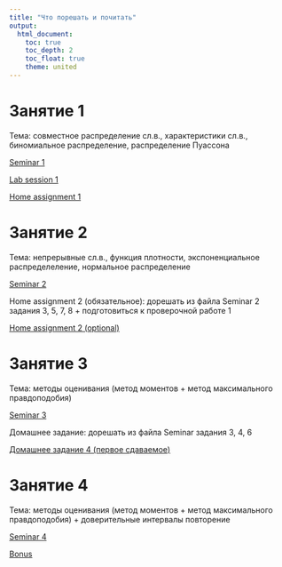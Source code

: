 ```yaml
---
title: "Что порешать и почитать"
output: 
  html_document:
    toc: true
    toc_depth: 2
    toc_float: true
    theme: united
---
```


# Занятие 1

Тема: совместное распределение сл.в., характеристики сл.в., биномиальное распределение, распределение Пуассона
 
<a href="seminar1.pdf" title=>Seminar 1</a> 

<a href="lab1.R" title=>Lab session 1</a> 

<a href="hw1.pdf" title=>Home assignment 1</a> 
 
# Занятие 2
 
Тема: непрерывные сл.в., функция плотности, экспоненциальное распределеление, нормальное распределение 
 
<a href="seminar2.pdf" title=>Seminar 2</a>  

Home assignment 2 (обязательное): дорешать из файла Seminar 2 задания 3, 5, 7, 8 + подготовиться к проверочной работе 1 <i class="fa fa-exclamation-circle fa-2x"></i> 

<a href="hw2_optional.pdf" title=>Home assignment 2 (optional) </a> 
 
# Занятие 3

Тема: методы оценивания (метод моментов + метод максимального правдоподобия)

<a href="tvims2_seminar3.pdf" title=>Seminar 3</a> 

Домашнее задание: дорешать из файла Seminar задания 3, 4, 6

<a href="tvims2_hw4.pdf" title=>Домашнее задание 4 (первое сдаваемое)</a>

# Занятие 4

Тема: методы оценивания (метод моментов + метод максимального правдоподобия) + доверительные интервалы повторение

<a href="tvims2_seminar4.pdf" title=>Seminar 4</a> 

<a href="tvims2_hw_bonus.pdf" title=>Bonus</a> 